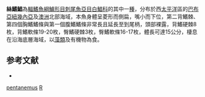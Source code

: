 {{Speciesbox
| taxon = Rhinoprenes pentanemus
| binomial_authority = [[Munro|Munro]], 1964
| status = NE
| status_system = IUCN3.1
}}

'''絲鰭鯧'''為[[輻鰭魚綱|輻鰭魚綱]][[鱸形目|鱸形目]][[刺尾魚亞目|刺尾魚亞目]][[白鯧科|白鯧科]]的其中一[[種|種]]，分布於西[[太平洋|太平洋]]區的[[巴布亞紐幾內亞|巴布亞紐幾內亞]]及[[澳洲|澳洲]]北部海域，本魚身體呈菱形而側扁，嘴小而下位，第二背鰭棘、第四個胸鰭鰭條與第一個腹鰭鰭條非常長且延長至到尾柄，頭部裸露，背鰭硬棘8枚，背鰭軟條19-20枚，臀鰭硬棘3枚，臀鰭軟條16-17枚，體長可達15公分，棲息在沿海底層海域，以[[藻類|藻類]]及有機物為食。

== 参考文献 ==
{{reflist}}
*{{FishBase_species|genus=Rhinoprenes|species=pentanemus|year=2012|month=7}}

{{鱸形目小作品}}

{{Taxonbar}}
[[Category:絲鰭鯧屬|pentanemus]]
[[Category:1964年描述的鱼类|R]]